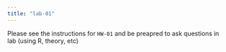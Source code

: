 ```yaml
---
title: "lab-01"
---
```


Please see the instructions for `HW-01` and be preapred to ask questions in lab (using R, theory, etc)